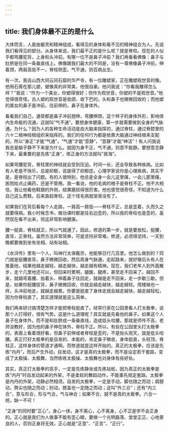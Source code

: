```yaml
---
---
---
```

title: 我们身体最不正的是什么
---



大体而言，人是由躯壳和精神组成，看得见的身体和看不见的精神组合为人。先说我们看得见的部分。从身体来说，我们最不正的是什么呢？就是脊柱。现在的人似乎都弯腰驼背，上身和头冲前。有哪一位不是鼻子冲前？我们再看看佛像：鼻子与肚脐是在同一条垂直线上。佛像跟我们最大的不同是，没有一尊佛像鼻子冲前，伸着颈，两肩高低不一，脊柱侧歪。气不通，则百病丛生。

有一次，我去山西大同云冈石窟的华严寺，有一位雕塑家，正在雕塑观世音的像。他用石膏在那儿塑，塑像真的非常美，他很自豪。他问我说：“你看我雕得怎么样？”我说：“作为一个美女，你塑得很好；但作为观世音，你塑的不是观世音。”他觉得很奇怪。古人塑的观世音是收颌、收下巴的，头和鼻子也微微回收的；而他塑的美女的鼻子是冲前、往前伸的，鼻子在身体外。

看看我们自己，通常都是鼻子冲前翘伸，弯腰伸颈，这个样子的身体外形，影响体内生命能的流通，这就叫“气不通”。要想身体健康，第一步就需要做到全身的气脉通。为什么？因为人的各种生命活动是由大脑来指挥的，通过脊柱，通过脊腔里的六十二根神经根组织来指挥的。我们的任何行为都是依靠大脑通过神经根来支配的，所以“身正”才能“气通”，“气通”才能“意静”，“意静”才能“神活”！有人问我说我总是脑子静不下来是为什么。就因为身不正、气不通，则意不能静。要想意念静下来，最重要的是先练“正身”，练正身的方法就叫“晃海”。

如果弯腰驼背，脊柱里的神经就会受到压迫。时间一长，还会导致各种疾病。比如有人老是不快乐，总是抑郁，说是得了抑郁症。心理学家说你是心理疾病，其实不是，是脊柱出了问题。有的人很特别，他总是全身一会儿这里痛，一会儿那里痛，医院给点止痛药，还是不管用。我一看说，他的毛病的根子是脊柱不正。他不大相信，我让他看他鞋跟的外侧，结果磨损得很厉害。他也感觉很奇怪，不知道为什么自己这么费鞋。后来直起脊柱，这个怪毛病就渐渐没有了。

如果我们在背后看每个人走路，一肩高一肩低——脊柱不正，总是歪着，久而久之就要得病。我小时候念书，做功课时都是往右边歪的，所以我的脊柱也是歪的，虽然现在看不出来，但这非常影响健康。

腰一挺直，脊柱就正，所以气就通了。因此，修道的第一步，就是要放松，挺腰，直背，正脊柱。虽然方法非常简单，可是坚持非常难。修道，必须得坚持，一天到晚都要做到坐有坐相、站有站相。

《水浒传》里有一个人，叫神行太保戴宗，他能够日行几百里。他怎么做到的？窍门就是挺腰直背，鼻子微微回收，然后周身气脉通，走起路来，就好像后头有人在推着他，结果他越走越轻，越走越快，越走越有精神。现在，我们老年人到外面散步，走个几里地还可以，但回来时累啊，腿酸，腿疼，甚至走不回来了。越回不来，就越弯着腰、抬着头、伸着鼻子往回走，就越是走不回来，走一步歇三歇。但是，如果你挺腰拔背，鼻子微微回收，你就会越走越快，越走越轻。爬楼梯也一样，头冲前地走，就越走越累。你要是挺直了身体走就会越走越快，越走越轻松，因为你脊柱直了。其实道理就是这么简单。

我们再来研讨搞清楚怎样才能把脊柱挺直了。经常行家在公园里看人打太极拳，说那个人打得好，很有气势。这是什么道理呢？其实就是先看他的鼻子。如果这个人鼻子在身体外，而不是和肚脐成一条垂直线，造成低头哈腰，那就是师传不高，老师没教好，因为他的鼻子伸在体外，脊柱不正。所以，有些在公园里头打太极拳的，表面上看着很好看，但鼻子前伸或者脊柱是歪的，不是抬头观天，就是低头哈腰。真正打好太极拳的是自发的、本能的，肯定鼻子微收，身体挺直，头轻顶，脊柱正，这样身体的管道才通啊。而修道就是这样开始的。真正的太极拳，应该是先练“内丹”，而后产生外动，自发动，这才是真的太极拳，而不是设定若干套路，变成了太极操、太极舞，当然练练太极操、太极舞也对身体有些好处。

其实，真正打太极拳的高手，一定是先练静坐或先练站桩，因为真正的太极拳是炼“内丹”时自发动起来的外架，不是柔软的舞蹈动作，不能事先规定套路。太极拳是内丹的外架，动静必然相须。自发的太极拳，一定是手动，脚也随之而动；肩膀动，胯尖也随之而动；肘动，膝盖也一定随之而动；这叫“外三合”；还有“内三合”，意与形合，形与气合，气与神合；如果不合，就不是真的太极拳。六合一统，缺一不可！

“正身”的同时要“正心”，身心一体，身不离心，心不离身，心不正是学不会正身的。正心就是我们为人做事不能有歪心眼，要做一个光明磊落、堂堂正正、心地善良的人，否则正身将无效。正心就是“正意”、“正言”、“正行”。